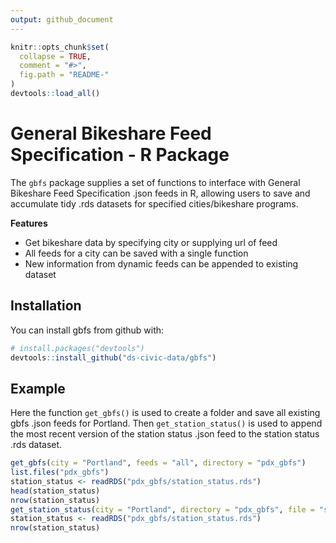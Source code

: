 ```yaml
---
output: github_document
---
```


<!-- README.md is generated from README.Rmd. Please edit that file -->

```r
knitr::opts_chunk$set(
  collapse = TRUE,
  comment = "#>",
  fig.path = "README-"
)
devtools::load_all()
```

# General Bikeshare Feed Specification - R Package

The `gbfs` package supplies a set of functions to interface with General
Bikeshare Feed Specification .json feeds in R, allowing users to save
and accumulate tidy .rds datasets for specified cities/bikeshare programs.

__Features__

* Get bikeshare data by specifying city or supplying url of feed
* All feeds for a city can be saved with a single function
* New information from dynamic feeds can be appended to existing dataset

## Installation

You can install gbfs from github with:

```r
# install.packages("devtools")
devtools::install_github("ds-civic-data/gbfs")
```

## Example

Here the function `get_gbfs()` is used to create a folder and save all existing
gbfs .json feeds for Portland. Then `get_station_status()` is used to append the
most recent version of the station status .json feed to the station status .rds
dataset.

```r
get_gbfs(city = "Portland", feeds = "all", directory = "pdx_gbfs")
list.files("pdx_gbfs")
station_status <- readRDS("pdx_gbfs/station_status.rds")
head(station_status)
nrow(station_status)
get_station_status(city = "Portland", directory = "pdx_gbfs", file = "station_status.rds")
station_status <- readRDS("pdx_gbfs/station_status.rds")
nrow(station_status)
```
